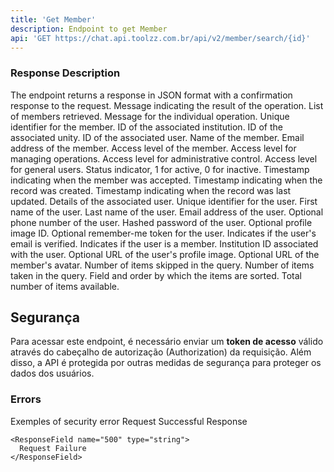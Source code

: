 ```yaml
---
title: 'Get Member'
description: Endpoint to get Member
api: 'GET https://chat.api.toolzz.com.br/api/v2/member/search/{id}'
---
```


### Response Description 
The endpoint returns a response in JSON format with a confirmation response to the request.
<ResponseField name="message" type="string" required>
  Message indicating the result of the operation.
</ResponseField>
<ResponseField name="items" type="array" required>
  List of members retrieved.
  <Expandable title="Items">
    <ResponseField name="message" type="string" required>
      Message for the individual operation.
    </ResponseField>
    <ResponseField name="id" type="string" required>
      Unique identifier for the member.
    </ResponseField>
    <ResponseField name="institutionId" type="string" required>
      ID of the associated institution.
    </ResponseField>
    <ResponseField name="unityId" type="string" required>
      ID of the associated unity.
    </ResponseField>
    <ResponseField name="userId" type="string" required>
      ID of the associated user.
    </ResponseField>
    <ResponseField name="name" type="string" required>
      Name of the member.
    </ResponseField>
    <ResponseField name="email" type="string" required>
      Email address of the member.
    </ResponseField>
    <ResponseField name="access" type="string" required>
      Access level of the member.
      <Expandable title="Allowed values">
        <ResponseField name="MANAGER" type="string">
          Access level for managing operations.
        </ResponseField>
        <ResponseField name="ADMIN" type="string">
          Access level for administrative control.
        </ResponseField>
        <ResponseField name="USER" type="string">
          Access level for general users.
        </ResponseField>
      </Expandable>
    </ResponseField>
    <ResponseField name="status" type="number" required>
      Status indicator, 1 for active, 0 for inactive.
    </ResponseField>
    <ResponseField name="acceptedAt" type="string" required>
      Timestamp indicating when the member was accepted.
    </ResponseField>
    <ResponseField name="createdAt" type="string" required>
      Timestamp indicating when the record was created.
    </ResponseField>
    <ResponseField name="updatedAt" type="string" required>
      Timestamp indicating when the record was last updated.
    </ResponseField>
    <ResponseField name="user" type="object">
      Details of the associated user.
      <Expandable title="User properties">
        <ResponseField name="id" type="string" required>
          Unique identifier for the user.
        </ResponseField>
        <ResponseField name="name" type="string" required>
          First name of the user.
        </ResponseField>
        <ResponseField name="lastName" type="string" required>
          Last name of the user.
        </ResponseField>
        <ResponseField name="email" type="string" required>
          Email address of the user.
        </ResponseField>
        <ResponseField name="phone" type="string">
          Optional phone number of the user.
        </ResponseField>
        <ResponseField name="password" type="string" required>
          Hashed password of the user.
        </ResponseField>
        <ResponseField name="imgProfileId" type="string">
          Optional profile image ID.
        </ResponseField>
        <ResponseField name="rememberMeToken" type="string">
          Optional remember-me token for the user.
        </ResponseField>
        <ResponseField name="verified" type="boolean" required>
          Indicates if the user's email is verified.
        </ResponseField>
        <ResponseField name="isMember" type="boolean" required>
          Indicates if the user is a member.
        </ResponseField>
        <ResponseField name="institutionId" type="string" required>
          Institution ID associated with the user.
        </ResponseField>
        <ResponseField name="imgProfile" type="string">
          Optional URL of the user's profile image.
        </ResponseField>
      </Expandable>
    </ResponseField>
    <ResponseField name="avatar" type="string">
      Optional URL of the member's avatar.
    </ResponseField>
  </Expandable>
</ResponseField>
<ResponseField name="skip" type="number" required>
  Number of items skipped in the query.
</ResponseField>
<ResponseField name="take" type="number" required>
  Number of items taken in the query.
</ResponseField>
<ResponseField name="orderBy" type="string" required>
  Field and order by which the items are sorted.
</ResponseField>
<ResponseField name="totalCount" type="number" required>
  Total number of items available.
</ResponseField>





## Segurança
Para acessar este endpoint, é necessário enviar um **token de acesso** válido através do cabeçalho de autorização (Authorization) da requisição. Além disso, a API é protegida por outras medidas de segurança para proteger os dados dos usuários.

### Errors
Exemples of security error
  <Expandable title="error 🚦">
    <ResponseField name="200" type="string">
      Request Successful Response
    </ResponseField>

    <ResponseField name="500" type="string">
      Request Failure
    </ResponseField>
  </Expandable>


